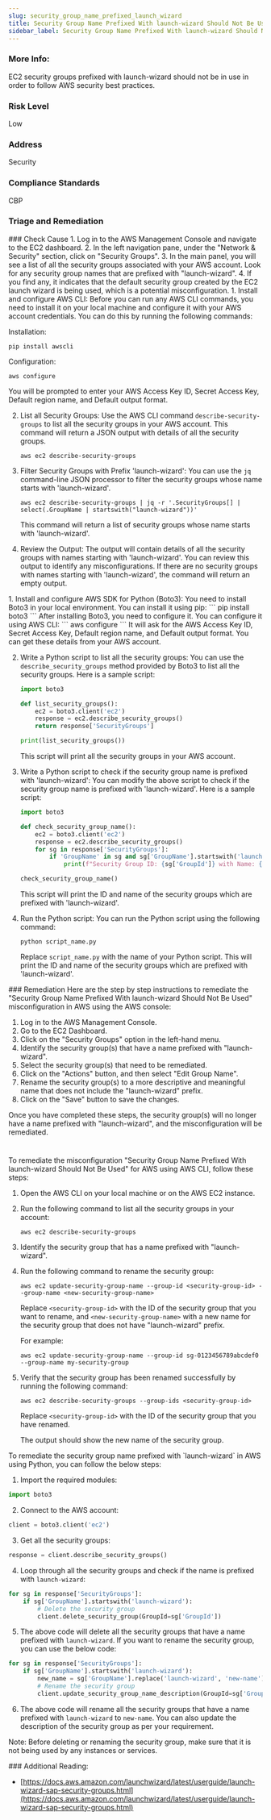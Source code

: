 ```yaml
---
slug: security_group_name_prefixed_launch_wizard
title: Security Group Name Prefixed With launch-wizard Should Not Be Used
sidebar_label: Security Group Name Prefixed With launch-wizard Should Not Be Used
---
```


### More Info:

EC2 security groups prefixed with launch-wizard should not be in use in order to follow AWS security best practices.

### Risk Level

Low

### Address

Security

### Compliance Standards

CBP


### Triage and Remediation
<Tabs>

<Tab title='Cause'>
### Check Cause
<AccordionGroup>
<Accordion title='Using Console' defaultOpen='true'>
1. Log in to the AWS Management Console and navigate to the EC2 dashboard.
2. In the left navigation pane, under the "Network & Security" section, click on "Security Groups".
3. In the main panel, you will see a list of all the security groups associated with your AWS account. Look for any security group names that are prefixed with "launch-wizard".
4. If you find any, it indicates that the default security group created by the EC2 launch wizard is being used, which is a potential misconfiguration.
</Accordion>

<Accordion title='Using CLI'>
1. Install and configure AWS CLI: Before you can run any AWS CLI commands, you need to install it on your local machine and configure it with your AWS account credentials. You can do this by running the following commands:

   Installation:
   ```
   pip install awscli
   ```
   Configuration:
   ```
   aws configure
   ```
   You will be prompted to enter your AWS Access Key ID, Secret Access Key, Default region name, and Default output format.

2. List all Security Groups: Use the AWS CLI command `describe-security-groups` to list all the security groups in your AWS account. This command will return a JSON output with details of all the security groups.

   ```
   aws ec2 describe-security-groups
   ```
3. Filter Security Groups with Prefix 'launch-wizard': You can use the `jq` command-line JSON processor to filter the security groups whose name starts with 'launch-wizard'. 

   ```
   aws ec2 describe-security-groups | jq -r '.SecurityGroups[] | select(.GroupName | startswith("launch-wizard"))'
   ```
   This command will return a list of security groups whose name starts with 'launch-wizard'.

4. Review the Output: The output will contain details of all the security groups with names starting with 'launch-wizard'. You can review this output to identify any misconfigurations. If there are no security groups with names starting with 'launch-wizard', the command will return an empty output.
</Accordion>

<Accordion title='Using Python'>
1. Install and configure AWS SDK for Python (Boto3):
   You need to install Boto3 in your local environment. You can install it using pip:
   ```
   pip install boto3
   ```
   After installing Boto3, you need to configure it. You can configure it using AWS CLI:
   ```
   aws configure
   ```
   It will ask for the AWS Access Key ID, Secret Access Key, Default region name, and Default output format. You can get these details from your AWS account.

2. Write a Python script to list all the security groups:
   You can use the `describe_security_groups` method provided by Boto3 to list all the security groups. Here is a sample script:
   ```python
   import boto3

   def list_security_groups():
       ec2 = boto3.client('ec2')
       response = ec2.describe_security_groups()
       return response['SecurityGroups']

   print(list_security_groups())
   ```
   This script will print all the security groups in your AWS account.

3. Write a Python script to check if the security group name is prefixed with 'launch-wizard':
   You can modify the above script to check if the security group name is prefixed with 'launch-wizard'. Here is a sample script:
   ```python
   import boto3

   def check_security_group_name():
       ec2 = boto3.client('ec2')
       response = ec2.describe_security_groups()
       for sg in response['SecurityGroups']:
           if 'GroupName' in sg and sg['GroupName'].startswith('launch-wizard'):
               print(f"Security Group ID: {sg['GroupId']} with Name: {sg['GroupName']} is prefixed with 'launch-wizard'")

   check_security_group_name()
   ```
   This script will print the ID and name of the security groups which are prefixed with 'launch-wizard'.

4. Run the Python script:
   You can run the Python script using the following command:
   ```
   python script_name.py
   ```
   Replace `script_name.py` with the name of your Python script. This will print the ID and name of the security groups which are prefixed with 'launch-wizard'.
</Accordion>

</AccordionGroup>
</Tab>

<Tab title='Remediation'>
### Remediation

<AccordionGroup>
<Accordion title='Using Console' defaultOpen='true'>
Here are the step by step instructions to remediate the "Security Group Name Prefixed With launch-wizard Should Not Be Used" misconfiguration in AWS using the AWS console:

1. Log in to the AWS Management Console.
2. Go to the EC2 Dashboard.
3. Click on the "Security Groups" option in the left-hand menu.
4. Identify the security group(s) that have a name prefixed with "launch-wizard".
5. Select the security group(s) that need to be remediated.
6. Click on the "Actions" button, and then select "Edit Group Name".
7. Rename the security group(s) to a more descriptive and meaningful name that does not include the "launch-wizard" prefix.
8. Click on the "Save" button to save the changes.

Once you have completed these steps, the security group(s) will no longer have a name prefixed with "launch-wizard", and the misconfiguration will be remediated.

#
</Accordion>

<Accordion title='Using CLI'>
To remediate the misconfiguration "Security Group Name Prefixed With launch-wizard Should Not Be Used" for AWS using AWS CLI, follow these steps:

1. Open the AWS CLI on your local machine or on the AWS EC2 instance.

2. Run the following command to list all the security groups in your account:

   ```
   aws ec2 describe-security-groups
   ```

3. Identify the security group that has a name prefixed with "launch-wizard".

4. Run the following command to rename the security group:

   ```
   aws ec2 update-security-group-name --group-id <security-group-id> --group-name <new-security-group-name>
   ```

   Replace `<security-group-id>` with the ID of the security group that you want to rename, and `<new-security-group-name>` with a new name for the security group that does not have "launch-wizard" prefix.

   For example:

   ```
   aws ec2 update-security-group-name --group-id sg-0123456789abcdef0 --group-name my-security-group
   ```

5. Verify that the security group has been renamed successfully by running the following command:

   ```
   aws ec2 describe-security-groups --group-ids <security-group-id>
   ```

   Replace `<security-group-id>` with the ID of the security group that you have renamed.

   The output should show the new name of the security group.
</Accordion>

<Accordion title='Using Python'>
To remediate the security group name prefixed with `launch-wizard` in AWS using Python, you can follow the below steps:

1. Import the required modules:

```python
import boto3
```

2. Connect to the AWS account:

```python
client = boto3.client('ec2')
```

3. Get all the security groups:

```python
response = client.describe_security_groups()
```

4. Loop through all the security groups and check if the name is prefixed with `launch-wizard`:

```python
for sg in response['SecurityGroups']:
    if sg['GroupName'].startswith('launch-wizard'):
        # Delete the security group
        client.delete_security_group(GroupId=sg['GroupId'])
```

5. The above code will delete all the security groups that have a name prefixed with `launch-wizard`. If you want to rename the security group, you can use the below code:

```python
for sg in response['SecurityGroups']:
    if sg['GroupName'].startswith('launch-wizard'):
        new_name = sg['GroupName'].replace('launch-wizard', 'new-name')
        # Rename the security group
        client.update_security_group_name_description(GroupId=sg['GroupId'], GroupName=new_name, Description='New Description')
```

6. The above code will rename all the security groups that have a name prefixed with `launch-wizard` to `new-name`. You can also update the description of the security group as per your requirement.

Note: Before deleting or renaming the security group, make sure that it is not being used by any instances or services.
</Accordion>

</AccordionGroup>
</Tab>
</Tabs>
### Additional Reading:

- [https://docs.aws.amazon.com/launchwizard/latest/userguide/launch-wizard-sap-security-groups.html](https://docs.aws.amazon.com/launchwizard/latest/userguide/launch-wizard-sap-security-groups.html) 

